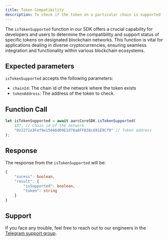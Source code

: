 ```yaml
---
title: Token Compatibility
description: To check if the token on a particular chain is supported
---
```


The `isTokenSupported` function in our SDK offers a crucial capability for developers and users to determine the compatibility and support status of specific tokens on designated blockchain networks. This function is vital for applications dealing in diverse cryptocurrencies, ensuring seamless integration and functionality within various blockchain ecosystems.

## Expected parameters

`isTokenSupported` accepts the following parameters:

* `chainId`: The chain id of the network where the token exists
* `tokenAddress`: The address of the token to check.

## Function Call

```typescript
let isTokenSupported = await aarcCoreSDK.isTokenSupported(
    137, // Chain id of the network
    "0x2271e3Fef9e15046d09E1d78a8FF038c691E9Cf9" // Token address
);
```

## Response

The response from the `isTokenSupported` will be:

```typescript
{
    "sucess": boolean,
    "result": {
        "isSupported": boolean,
        "token": string
    }
}
```

## Support

If you face any trouble, feel free to reach out to our engineers in the [Telegram support group](https://t.me/aarcxyz).
